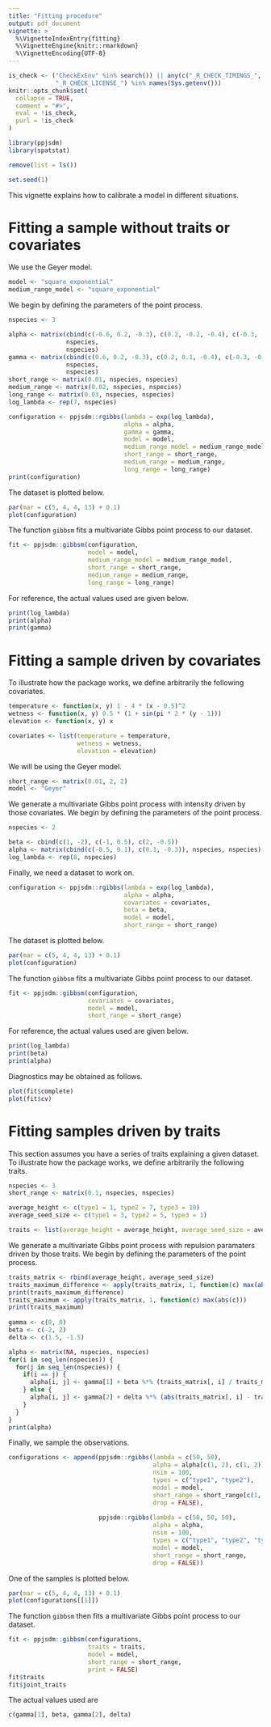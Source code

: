 ```yaml
---
title: "Fitting procedure"
output: pdf_document
vignette: >
  %\VignetteIndexEntry{fitting}
  %\VignetteEngine{knitr::rmarkdown}
  %\VignetteEncoding{UTF-8}
---
```


```r
is_check <- ("CheckExEnv" %in% search()) || any(c("_R_CHECK_TIMINGS_",
             "_R_CHECK_LICENSE_") %in% names(Sys.getenv()))
knitr::opts_chunk$set(
  collapse = TRUE,
  comment = "#>",
  eval = !is_check,
  purl = !is_check
)
```

```r
library(ppjsdm)
library(spatstat)

remove(list = ls())

set.seed(1)
```

This vignette explains how to calibrate a model in different situations.

# Fitting a sample without traits or covariates

We use the Geyer model.

```r
model <- "square_exponential"
medium_range_model <- "square_exponential"
```

We begin by defining the parameters of the point process.

```r
nspecies <- 3

alpha <- matrix(cbind(c(-0.6, 0.2, -0.3), c(0.2, -0.2, -0.4), c(-0.3, -0.4, -0.5)), 
                nspecies, 
                nspecies)
gamma <- matrix(cbind(c(0.6, 0.2, -0.3), c(0.2, 0.1, -0.4), c(-0.3, -0.4, 0.3)), 
                nspecies, 
                nspecies)
short_range <- matrix(0.01, nspecies, nspecies)
medium_range <- matrix(0.02, nspecies, nspecies)
long_range <- matrix(0.03, nspecies, nspecies)
log_lambda <- rep(7, nspecies)

configuration <- ppjsdm::rgibbs(lambda = exp(log_lambda), 
                                alpha = alpha,
                                gamma = gamma,
                                model = model,
                                medium_range_model = medium_range_model,
                                short_range = short_range,
                                medium_range = medium_range,
                                long_range = long_range)
print(configuration)
```

The dataset is plotted below.

```r
par(mar = c(5, 4, 4, 13) + 0.1)
plot(configuration)
```

The function `gibbsm` fits a multivariate Gibbs point process to our dataset.

```r
fit <- ppjsdm::gibbsm(configuration,
                      model = model,
                      medium_range_model = medium_range_model,
                      short_range = short_range,
                      medium_range = medium_range,
                      long_range = long_range)
```

For reference, the actual values used are given below.

```r
print(log_lambda)
print(alpha)
print(gamma)
```

# Fitting a sample driven by covariates

To illustrate how the package works, we define arbitrarily the following covariates.

```r
temperature <- function(x, y) 1 - 4 * (x - 0.5)^2
wetness <- function(x, y) 0.5 * (1 + sin(pi * 2 * (y - 1)))
elevation <- function(x, y) x

covariates <- list(temperature = temperature, 
                   wetness = wetness,
                   elevation = elevation)
```

We will be using the Geyer model.

```r
short_range <- matrix(0.01, 2, 2)
model <- "Geyer"
```

We generate a multivariate Gibbs point process with intensity driven by those covariates.
We begin by defining the parameters of the point process.

```r
nspecies <- 2

beta <- cbind(c(1, -2), c(-1, 0.5), c(2, -0.5))
alpha <- matrix(cbind(c(-0.5, 0.1), c(0.1, -0.3)), nspecies, nspecies)
log_lambda <- rep(8, nspecies)
```

Finally, we need a dataset to work on.

```r
configuration <- ppjsdm::rgibbs(lambda = exp(log_lambda), 
                                alpha = alpha, 
                                covariates = covariates, 
                                beta = beta,
                                model = model,
                                short_range = short_range)
```

The dataset is plotted below.

```r
par(mar = c(5, 4, 4, 13) + 0.1)
plot(configuration)
```

The function `gibbsm` fits a multivariate Gibbs point process to our dataset.

```r
fit <- ppjsdm::gibbsm(configuration, 
                      covariates = covariates,
                      model = model,
                      short_range = short_range)
```

For reference, the actual values used are given below.

```r
print(log_lambda)
print(beta)
print(alpha)
```

Diagnostics may be obtained as follows.

```r
plot(fit$complete)
plot(fit$cv)
```

# Fitting samples driven by traits

This section assumes you have a series of traits explaining a given dataset. 
To illustrate how the package works, we define arbitrarily the following traits.

```r
nspecies <- 3
short_range <- matrix(0.1, nspecies, nspecies)

average_height <- c(type1 = 1, type2 = 7, type3 = 10)
average_seed_size <- c(type1 = 3, type2 = 5, type3 = 1)

traits <- list(average_height = average_height, average_seed_size = average_seed_size)
```

We generate a multivariate Gibbs point process with repulsion paramaters driven by those traits.
We begin by defining the parameters of the point process.

```r
traits_matrix <- rbind(average_height, average_seed_size)
traits_maximum_difference <- apply(traits_matrix, 1, function(c) max(abs(outer(c, c, '-'))))
print(traits_maximum_difference)
traits_maximum <- apply(traits_matrix, 1, function(c) max(abs(c)))
print(traits_maximum)
  
gamma <- c(0, 0)
beta <- c(-2, 2)
delta <- c(1.5, -1.5)

alpha <- matrix(NA, nspecies, nspecies)
for(i in seq_len(nspecies)) {
  for(j in seq_len(nspecies)) {
    if(i == j) {
      alpha[i, j] <- gamma[1] + beta %*% (traits_matrix[, i] / traits_maximum)
    } else {
      alpha[i, j] <- gamma[2] + delta %*% (abs(traits_matrix[, i] - traits_matrix[, j]) / traits_maximum_difference)
    }
  }
}
print(alpha)
```

Finally, we sample the observations.

```r
configurations <- append(ppjsdm::rgibbs(lambda = c(50, 50), 
                                        alpha = alpha[c(1, 2), c(1, 2)],
                                        nsim = 100, 
                                        types = c("type1", "type2"), 
                                        model = model, 
                                        short_range = short_range[c(1, 2), c(1, 2)],
                                        drop = FALSE),
                                      
                         ppjsdm::rgibbs(lambda = c(50, 50, 50), 
                                        alpha = alpha,
                                        nsim = 100,
                                        types = c("type1", "type2", "type3"), 
                                        model = model, 
                                        short_range = short_range,
                                        drop = FALSE))
```

One of the samples is plotted below.

```r
par(mar = c(5, 4, 4, 13) + 0.1)
plot(configurations[[1]])
```

The function `gibbsm` then fits a multivariate Gibbs point process to our dataset.

```r
fit <- ppjsdm::gibbsm(configurations, 
                      traits = traits, 
                      model = model, 
                      short_range = short_range, 
                      print = FALSE)
fit$traits
fit$joint_traits
```

The actual values used are

```r
c(gamma[1], beta, gamma[2], delta)
```
